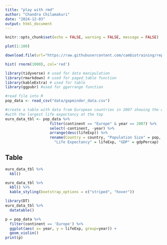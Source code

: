 ```yaml
---
title: "play with rmd"
author: "Chandra Chilamakuri"
date: "2024-12-03"
output: html_document
---
```



```r
knitr::opts_chunk$set(echo = FALSE, warning = FALSE, message = FALSE)
```

```r
plot(1:100)
```

```r
download.file(url="https://raw.githubusercontent.com/cambiotraining/reproducibility-training/master/data/gapminder_data.csv", destfile="data/gapminder_data.csv")
```


```r
hist( rnorm(1000), col='red')
```



```r

library(tidyverse) # used for data manipulation
library(rmarkdown) # used for paged_table function
library(kableExtra) # used for table
library(ggpubr) #used for ggarrange function 

#read file into R
pop_data <- read_csv("data/gapminder_data.csv")

#create a table with data from European countries in 2007 showing the countries 
#with the largest life expectancy at the top 
euro_data_tbl <- pop_data %>% 
                    filter(continent == "Europe" & year == 2007) %>% 
                    select(-continent, -year) %>% 
                    arrange(desc(lifeExp)) %>% 
                    rename(Country = country, "Population Size" = pop, 
                      "Life Expectancy" = lifeExp, "GDP" = gdpPercap)

```


## Table

```r
euro_data_tbl %>% 
  kbl() 
```

```r
euro_data_tbl %>% 
  kbl() %>% 
  kable_styling(bootstrap_options = c("striped", "hover"))
```


```r
library(DT)
euro_data_tbl %>% 
  datatable()
```



```r
p = pop_data %>% 
  filter(continent == 'Europe') %>% 
  ggplot(aes( x= year, y = lifeExp, group=year)) +
  geom_violin()
print(p)
```


